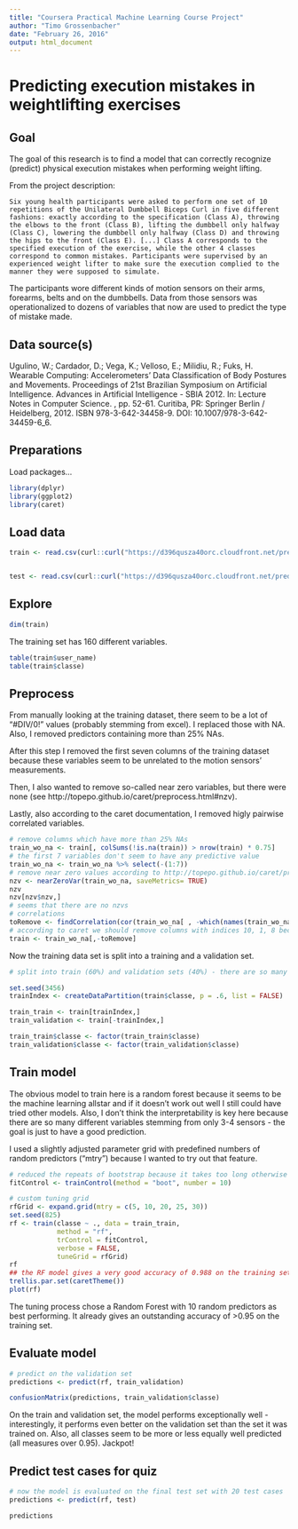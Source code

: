 ```yaml
---
title: "Coursera Practical Machine Learning Course Project"
author: "Timo Grossenbacher"
date: "February 26, 2016"
output: html_document
---
```

# Predicting execution mistakes in weightlifting exercises

## Goal

The goal of this research is to find a model that can correctly recognize (predict) physical execution mistakes when performing weight lifting. 

From the project description: 

`Six young health participants were asked to perform one set of 10 repetitions of the Unilateral Dumbbell Biceps Curl in five different fashions: exactly according to the specification (Class A), throwing the elbows to the front (Class B), lifting the dumbbell only halfway (Class C), lowering the dumbbell only halfway (Class D) and throwing the hips to the front (Class E). [...] Class A corresponds to the specified execution of the exercise, while the other 4 classes correspond to common mistakes. Participants were supervised by an experienced weight lifter to make sure the execution complied to the manner they were supposed to simulate.`

The participants wore different kinds of motion sensors on their arms, forearms, belts and on the dumbbells. Data from those sensors was operationalized to dozens of variables that now are used to predict the type of mistake made.

## Data source(s)

Ugulino, W.; Cardador, D.; Vega, K.; Velloso, E.; Milidiu, R.; Fuks, H. Wearable Computing: Accelerometers' Data Classification of Body Postures and Movements. Proceedings of 21st Brazilian Symposium on Artificial Intelligence. Advances in Artificial Intelligence - SBIA 2012. In: Lecture Notes in Computer Science. , pp. 52-61. Curitiba, PR: Springer Berlin / Heidelberg, 2012. ISBN 978-3-642-34458-9. DOI: 10.1007/978-3-642-34459-6_6.

## Preparations 

Load packages... 

```r
library(dplyr)
library(ggplot2)
library(caret)
```


## Load data

```r
train <- read.csv(curl::curl("https://d396qusza40orc.cloudfront.net/predmachlearn/pml-training.csv"), na.strings = c("#DIV/0!", "NA"), stringsAsFactors = F)


test <- read.csv(curl::curl("https://d396qusza40orc.cloudfront.net/predmachlearn/pml-testing.csv"), na.strings = c("#DIV/0!", "NA"), stringsAsFactors = F)

```

## Explore

```r
dim(train)
```

The training set has 160 different variables. 

```r
table(train$user_name)
table(train$classe)
```

## Preprocess

From manually looking at the training dataset, there seem to be a lot of "#DIV/0!" values (probably stemming from excel). I replaced those with NA. Also, I removed predictors containing more than 25% NAs. 

After this step I removed the first seven columns of the training dataset because these variables seem to be unrelated to the motion sensors' measurements. 

Then, I also wanted to remove so-called near zero variables, but there were none (see http://topepo.github.io/caret/preprocess.html#nzv).

Lastly, also according to the caret documentation, I removed higly pairwise correlated variables. 

```r

# remove columns which have more than 25% NAs
train_wo_na <- train[, colSums(!is.na(train)) > nrow(train) * 0.75]
# the first 7 variables don't seem to have any predictive value
train_wo_na <- train_wo_na %>% select(-(1:7))
# remove near zero values according to http://topepo.github.io/caret/preprocess.html#nzv
nzv <- nearZeroVar(train_wo_na, saveMetrics= TRUE)
nzv
nzv[nzv$nzv,]
# seems that there are no nzvs
# correlations
toRemove <- findCorrelation(cor(train_wo_na[ , -which(names(train_wo_na) %in% c("classe"))]))
# according to caret we should remove columns with indices 10, 1, 8 because they have a high pairwise correlation
train <- train_wo_na[,-toRemove]
```

Now the training data set is split into a training and a validation set. 

```r
# split into train (60%) and validation sets (40%) - there are so many instances that the training dataset doesn't need to be any bigger

set.seed(3456)
trainIndex <- createDataPartition(train$classe, p = .6, list = FALSE)

train_train <- train[trainIndex,]
train_validation <- train[-trainIndex,]

train_train$classe <- factor(train_train$classe)
train_validation$classe <- factor(train_validation$classe)
```


## Train model

The obvious model to train here is a random forest because it seems to be the machine learning allstar and if it doesn't work out well I still could have tried other models. Also, I don't think the interpretability is key here because there are so many different variables stemming from only 3-4 sensors - the goal is just to have a good prediction.

I used a slightly adjusted parameter grid with predefined numbers of random predictors ("mtry") because I wanted to try out that feature.

```r
# reduced the repeats of bootstrap because it takes too long otherwise
fitControl <- trainControl(method = "boot", number = 10)

# custom tuning grid
rfGrid <- expand.grid(mtry = c(5, 10, 20, 25, 30))
set.seed(825)
rf <- train(classe ~ ., data = train_train, 
            method = "rf", 
            trControl = fitControl, 
            verbose = FALSE,
            tuneGrid = rfGrid)
rf
## the RF model gives a very good accuracy of 0.988 on the training set
trellis.par.set(caretTheme())
plot(rf)
```


The tuning process chose a Random Forest with 10 random predictors as best performing. It already gives an outstanding accuracy of >0.95 on the training set.

## Evaluate model 

```r
# predict on the validation set
predictions <- predict(rf, train_validation)

confusionMatrix(predictions, train_validation$classe)
```

On the train and validation set, the model performs exceptionally well - interestingly, it performs even better on the validation set than the set it was trained on. Also, all classes seem to be more or less equally well predicted (all measures over 0.95). Jackpot! 

## Predict test cases for quiz

```r
# now the model is evaluated on the final test set with 20 test cases
predictions <- predict(rf, test)

predictions

```

